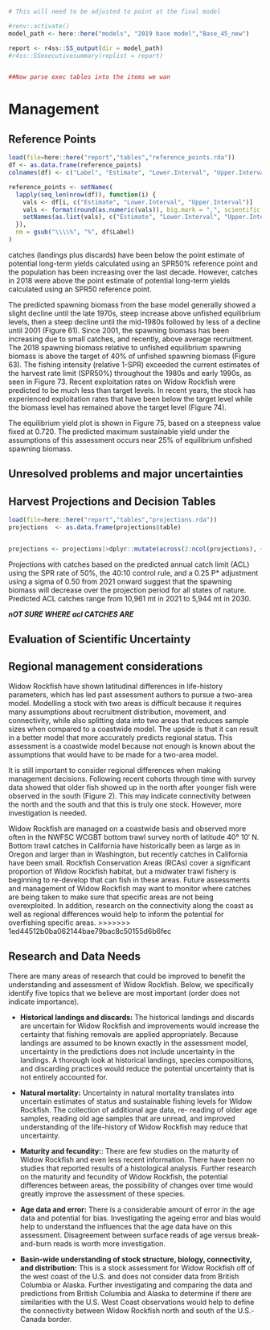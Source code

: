 <!-- -->
<!-- Load the report from the completed model -->
```r

# This will need to be adjusted to point at the final model

#renv::activate()
model_path <- here::here("models", "2019 base model","Base_45_new")

report <- r4ss::SS_output(dir = model_path)
#r4ss::SSexecutivesummary(replist = report) 


##Now parse exec tables into the items we wan
```




# Management 

## Reference Points

```r



load(file=here::here("report","tables","reference_points.rda"))
df <- as.data.frame(reference_points)
colnames(df) <- c("Label", "Estimate", "Lower.Interval", "Upper.Interval")

reference_points <- setNames(
  lapply(seq_len(nrow(df)), function(i) {
    vals <- df[i, c("Estimate", "Lower.Interval", "Upper.Interval")]
    vals <- format(round(as.numeric(vals)), big.mark = ",", scientific = FALSE)
    setNames(as.list(vals), c("Estimate", "Lower.Interval", "Upper.Interval"))
  }),
  nm = gsub("\\\\%", "%", df$Label)
)


```


<!-- 1. Unfished spawning stock biomass, summary age biomass, and recruitment, along with unfished spawning stock output.  -->
<!-- 2. Reference points based on B40% for rockfish and round fish and on B25% for flatfish (spawning biomass and/or output, SPR, exploitation rate, equilibrium yield).  -->
<!-- 3.   Reference points based on default SPR proxy (spawning biomass and/or output, SPR, exploitation rate, equilibrium yield).  -->
<!-- 4. Reference points based on MSY (if estimated) (spawning biomass and/or output, SPR, exploitation rate, equilibrium yield).  -->
<!-- 5. Equilibrium yield curve showing various BMSY proxies.   -->
 
<!--  Reference points (see Table e in the Executive Summary) were calculated using the estimated selectivities -->
<!-- and catch distribution among fleets in the most recent year of the model (`r report[["endyr"]]`). Sustainable total yields -->
<!-- (landings plus discards) were `r reference_points[["Yield with SPR50 at SB SPR (mt)"]][["Estimate"]]` mt when using an SPR50% reference harvest rate and with a 95% -->
<!-- confidence interval of 5,447 `r reference_points[["Yield with SPR50 at SB SPR (mt)"]][["Lower.Interval"]]` -->
<!-- to 9,033 `r reference_points[["Yield with SPR50 at SB SPR (mt)"]][["Upper.Interval"]]` -->
<!-- mt based on estimates of uncertainty. The spawning biomass -->
<!-- equivalent to 40% of the unfished spawning output (SB40%) was 35,198 `r reference_points[["Proxy Spawning Biomass (mt) SB40%"]][["Estimate"]]` -->
<!-- mt. Prior to `r report[["endyr"]]`, the most recent -->
catches (landings plus discards) have been below the point estimate of potential long-term yields
calculated using an SPR50% reference point and the population has been increasing over the last decade.
However, catches in 2018 were above the point estimate of potential long-term yields calculated using an
SPR50 reference point.

The predicted spawning biomass from the base model generally showed a slight decline until the late
1970s, steep increase above unfished equilibrium levels, then a steep decline until the mid-1980s followed
by less of a decline until 2001 (Figure 61). Since 2001, the spawning biomass has been increasing due to
small catches, and recently, above average recruitment. The 2018 spawning biomass relative to unfished
equilibrium spawning biomass is above the target of 40% of unfished spawning biomass (Figure 63). The
fishing intensity (relative 1-SPR) exceeded the current estimates of the harvest rate limit (SPR50%)
throughout the 1980s and early 1990s, as seen in Figure 73. Recent exploitation rates on Widow Rockfish
were predicted to be much less than target levels. In recent years, the stock has experienced exploitation
rates that have been below the target level while the biomass level has remained above the target level
(Figure 74).

The equilibrium yield plot is shown in Figure 75, based on a steepness value fixed at 0.720. The
predicted maximum sustainable yield under the assumptions of this assessment occurs near 25% of
equilibrium unfished spawning biomass.

## Unresolved problems and major uncertainties


## Harvest Projections and Decision Tables
```r
load(file=here::here("report","tables","projections.rda"))
projections  <- as.data.frame(projections$table)


projections <- projections|>dplyr::mutate(across(2:ncol(projections), ~ round(.x)))


```




Projections with catches based on the predicted annual catch limit (ACL) using the SPR rate of 50%, the
40:10 control rule, and a 0.25 P* adjustment using a sigma of 0.50 from 2021 onward suggest that the
spawning biomass will decrease over the projection period for all states of nature. Predicted ACL catches
range from 10,961 mt in 2021 to 5,944 mt in 2030. 

***nOT SURE WHERE acl CATCHES ARE ***

## Evaluation of Scientific Uncertainty

## Regional management considerations


Widow Rockfish have shown latitudinal differences in life-history parameters, which has led past assessment authors to pursue a two-area model. Modelling a stock with two areas is difficult because it requires many assumptions about recruitment distribution, movement, and connectivity, while also splitting data into two areas that reduces sample sizes when compared to a coastwide model. The upside is that it can result in a better model that more accurately predicts regional status. This assessment is a coastwide model because not enough is known about the assumptions that would have to be made for a two-area model. 

It is still important to consider regional differences when making management decisions. Following recent cohorts through time with survey data showed that older fish showed up in the north after younger fish were observed in the south (Figure 2). This may indicate connectivity between the north and the south and that this is truly one stock. However, more investigation is needed.

Widow Rockfish are managed on a coastwide basis and observed more often in the NWFSC WCGBT bottom trawl survey north of latitude 40° 10′ N. Bottom trawl catches in California have historically been as large as in Oregon and larger than in Washington, but recently catches in California have been small. Rockfish Conservation Areas (RCAs) cover a significant proportion of Widow Rockfish habitat, but a midwater trawl fishery is beginning to re-develop that can fish in these areas. Future assessments and management of Widow Rockfish may want to monitor where catches are being taken to make sure that specific areas are not being overexploited. In addition, research on the connectivity along the coast as well as regional differences would help to inform the potential for overfishing specific areas.
>>>>>>> 1ed44512b0ba062144bae79bac8c50155d6b6fec

## Research and Data Needs

<!-- 1. Describe progress on Research and Data Needs items identified in the most recent previous stock assessment document and associated STAR panel report.  -->
<!-- 2. Describe new research and data needs and specify their priority (high, medium, low).  -->

There are many areas of research that could be improved to benefit the understanding and assessment of
Widow Rockfish. Below, we specifically identify five topics that we believe are most important (order
does not indicate importance).

* **Historical landings and discards:** The historical landings and discards are uncertain for Widow
Rockfish and improvements would increase the certainty that fishing removals are applied
appropriately. Because landings are assumed to be known exactly in the assessment model,
uncertainty in the predictions does not include uncertainty in the landings. A thorough look at
historical landings, species compositions, and discarding practices would reduce the potential
uncertainty that is not entirely accounted for.

* **Natural mortality:** Uncertainty in natural mortality translates into uncertain estimates of status
and sustainable fishing levels for Widow Rockfish. The collection of additional age data, re-
reading of older age samples, reading old age samples that are unread, and improved
understanding of the life-history of Widow Rockfish may reduce that uncertainty.

* **Maturity and fecundity:**: There are few studies on the maturity of Widow Rockfish and even
less recent information. There have been no studies that reported results of a histological
analysis. Further research on the maturity and fecundity of Widow Rockfish, the potential
differences between areas, the possibility of changes over time would greatly improve the
assessment of these species.
* **Age data and error:** There is a considerable amount of error in the age data and potential for
bias. Investigating the ageing error and bias would help to understand the influences that the age
data have on this assessment. Disagreement between surface reads of age versus break-and-burn
reads is worth more investigation.
* **Basin-wide understanding of stock structure, biology, connectivity, and distribution:** This is
a stock assessment for Widow Rockfish off of the west coast of the U.S. and does not consider
data from British Columbia or Alaska. Further investigating and comparing the data and
predictions from British Columbia and Alaska to determine if there are similarities with the U.S.
West Coast observations would help to define the connectivity between Widow Rockfish north
and south of the U.S.-Canada border.